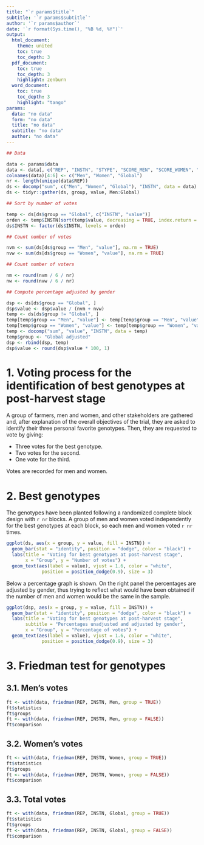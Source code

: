 ```yaml
---
title: "`r params$title`"
subtitle: '`r params$subtitle`'
author: '`r params$author`'
date: '`r format(Sys.time(), "%B %d, %Y")`'
output: 
  html_document:
    theme: united
    toc: true
    toc_depth: 3
  pdf_document:
    toc: true
    toc_depth: 3
    highlight: zenburn
  word_document:
    toc: true
    toc_depth: 3
    highlight: "tango"
params:
  data: "no data"
  form: "no data"
  title: "no data"
  subtitle: "no data"
  author: "no data"
---
```


```r

## Data

data <- params$data
data <- data[, c("REP", "INSTN", "STYPE", "SCORE_MEN", "SCORE_WOMEN", "SCORE_GLOBAL")]
colnames(data)[4:6] <- c("Men", "Women", "Global")
nr <- length(unique(data$REP))
ds <- docomp("sum", c("Men", "Women", "Global"), "INSTN", data = data)
ds <- tidyr::gather(ds, group, value, Men:Global)

## Sort by number of votes

temp <- ds[ds$group == "Global", c("INSTN", "value")]
orden <- temp$INSTN[sort(temp$value, decreasing = TRUE, index.return = TRUE)$ix]
ds$INSTN <- factor(ds$INSTN, levels = orden)

## Count number of votes

nvm <- sum(ds[ds$group == "Men", "value"], na.rm = TRUE)
nvw <- sum(ds[ds$group == "Women", "value"], na.rm = TRUE)

## Count number of voters

nm <- round(nvm / 6 / nr)
nw <- round(nvw / 6 / nr)

## Compute percentage adjusted by gender

dsp <- ds[ds$group == "Global", ]
dsp$value <- dsp$value / (nvm + nvw)
temp <- ds[ds$group != "Global", ]
temp[temp$group == "Men", "value"] <- temp[temp$group == "Men", "value"] / nvm / 2
temp[temp$group == "Women", "value"] <- temp[temp$group == "Women", "value"] / nvw / 2
temp <- docomp("sum", "value", "INSTN", data = temp)
temp$group <- "Global adjusted"
dsp <- rbind(dsp, temp)
dsp$value <- round(dsp$value * 100, 1)
```

# 1. Voting process for the identification of best genotypes at post-harvest stage

A group of farmers, men and women, and other stakeholders are gathered and, after explanation of the overall objectives of the trial, they are asked to identify their three personal favorite genotypes. Then, they are requested to vote by giving:

- Three votes for the best genotype.
- Two votes for the second.
- One vote for the third.

Votes are recorded for men and women.

# 2. Best genotypes

The genotypes have been planted following a randomized complete block design with `r nr` blocks. A group of men and women voted independently for the best genotypes at each block, so each men and women voted `r nr` times.

```r
ggplot(ds, aes(x = group, y = value, fill = INSTN)) +
  geom_bar(stat = "identity", position = "dodge", color = "black") + 
  labs(title = "Voting for best genotypes at post-harvest stage",
       x = "Group", y = "Number of votes") +
  geom_text(aes(label = value), vjust = 1.6, color = "white",
             position = position_dodge(0.9), size = 3)
```

Below a percentage graph is shown. On the right panel the percentages are adjusted by gender, thus trying to reflect what would have been obtained if the number of men and women would be the same in the sample.

```r
ggplot(dsp, aes(x = group, y = value, fill = INSTN)) +
  geom_bar(stat = "identity", position = "dodge", color = "black") + 
  labs(title = "Voting for best genotypes at post-harvest stage",
       subtitle = "Percentages unadjusted and adjusted by gender",
       x = "Group", y = "Percentage of votes") +
  geom_text(aes(label = value), vjust = 1.6, color = "white",
             position = position_dodge(0.9), size = 3)
```

# 3. Friedman test for genotypes

## 3.1. Men's votes

```r
ft <- with(data, friedman(REP, INSTN, Men, group = TRUE)) 
ft$statistics
ft$groups
ft <- with(data, friedman(REP, INSTN, Men, group = FALSE)) 
ft$comparison
```

## 3.2. Women's votes

```r
ft <- with(data, friedman(REP, INSTN, Women, group = TRUE)) 
ft$statistics
ft$groups
ft <- with(data, friedman(REP, INSTN, Women, group = FALSE)) 
ft$comparison
```

## 3.3. Total votes

```r
ft <- with(data, friedman(REP, INSTN, Global, group = TRUE)) 
ft$statistics
ft$groups
ft <- with(data, friedman(REP, INSTN, Global, group = FALSE)) 
ft$comparison
```
